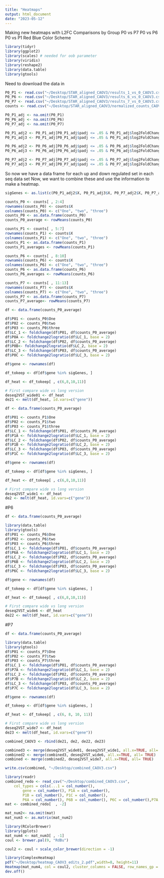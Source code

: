 ```yaml
---
title: "Heatmaps"
output: html_document
date: "2023-05-12"
---
```


Making new heatmaps with L2FC 
Comparisons by Group 
P0 vs P7
P0 vs P6
P0 vs P1 
Red Blue Color Scheme 

```r
library(tidyr)
library(ggplot2)
library(scales) # needed for oob parameter
library(viridis)
library(reshape2)
library(data.table)
library(gtools)
```

Need to download the data in 
```r
P0_P1 <- read.csv("~/Desktop/STAR_aligned_CAOV3/results_1_vs_0_CAOV3.csv")
P0_P6 <- read.csv("~/Desktop/STAR_aligned_CAOV3/results_6_vs_0_CAOV3.csv")
P0_P7 <- read.csv("~/Desktop/STAR_aligned_CAOV3/results_7_vs_0_CAOV3.csv")
counts <- read.csv("~/Desktop/STAR_aligned_CAOV3/normalized_counts_CAOV3.csv")
```

```r
P0_P1_adj <- na.omit(P0_P1)
P0_P6_adj <- na.omit(P0_P6)
P0_P7_adj <- na.omit(P0_P7)
```

```r
P0_P1_adj2 <- P0_P1_adj[P0_P1_adj$padj <= .05 & P0_P1_adj$log2FoldChange >= 1.5, ]
P0_P1_adj3 <- P0_P1_adj[P0_P1_adj$padj <= .05 & P0_P1_adj$log2FoldChange <= -1.5, ]

P0_P6_adj2 <- P0_P6_adj[P0_P6_adj$padj <= .05 & P0_P6_adj$log2FoldChange >= 1.5, ]
P0_P6_adj3 <- P0_P6_adj[P0_P6_adj$padj <= .05 & P0_P6_adj$log2FoldChange <= -1.5, ]

P0_P7_adj2 <- P0_P7_adj[P0_P7_adj$padj <= .05 & P0_P7_adj$log2FoldChange >= 1.5, ]
P0_P7_adj3 <- P0_P7_adj[P0_P7_adj$padj <= .05 & P0_P7_adj$log2FoldChange <= -1.5, ]
```

So now we have a data frame for each up and down regulated set in each seq data set 
Now, we want to combine these and use the information to make a heatmap. 

```r
sigGenes <- as.list(c(P0_P1_adj2$X, P0_P1_adj3$X, P0_P7_adj2$X, P0_P7_adj3$X, P0_P6_adj2$X, P0_P6_adj3$X))
```

```r
counts_P0 <- counts[ , 2:4]
rownames(counts_P0) <- counts$X
colnames(counts_P0) <- c("One", "two", "three")
counts_P0 <- as.data.frame(counts_P0)
counts_P0_average <- rowMeans(counts_P0)
```

```r
counts_P1 <- counts[ , 5:7]
rownames(counts_P1) <- counts$X
colnames(counts_P1) <- c("One", "two", "three")
counts_P1 <- as.data.frame(counts_P1)
counts_P1_averages <- rowMeans(counts_P1)
```

```r
counts_P6 <- counts[ , 8:10]
rownames(counts_P6) <- counts$X
colnames(counts_P6) <- c("One", "two", "three")
counts_P6 <- as.data.frame(counts_P6)
counts_P6_averages <- rowMeans(counts_P6)
```

```r
counts_P7 <- counts[ , 11:13]
rownames(counts_P7) <- counts$X
colnames(counts_P7) <- c("One", "two", "three")
counts_P7 <- as.data.frame(counts_P7)
counts_P7_average<- rowMeans(counts_P7)
```

```r
df <- data.frame(counts_P0_average)
```

```r
df$P01 <- counts_P0$One
df$P02 <- counts_P0$two
df$P03 <- counts_P0$three
df$LC_1 <- foldchange(df$P01, df$counts_P0_average) 
df$P0A <- foldchange2logratio(df$LC_1, base = 2)
df$LC_2 <- foldchange(df$P02, df$counts_P0_average)
df$P0B<- foldchange2logratio(df$LC_2, base = 2)
df$LC_3 <- foldchange(df$P03, df$counts_P0_average)
df$P0C <- foldchange2logratio(df$LC_3, base = 2)
```

```r
df$gene <- rownames(df)
```

```r
df_tokeep <- df[df$gene %in% sigGenes, ]
```

```r
df_heat <- df_tokeep[ , c(6,8,10,11)]
```

```r
# First compare wide vs long version
deseq2VST_wide01 <- df_heat
de21 <- melt(df_heat, id.vars=c("gene"))
```

```r
df <- data.frame(counts_P0_average)
```

```r
df$P01 <- counts_P1$One
df$P02 <- counts_P1$two
df$P03 <- counts_P1$three
df$LC_1 <- foldchange(df$P01, df$counts_P0_average) 
df$P1A <- foldchange2logratio(df$LC_1, base = 2)
df$LC_2 <- foldchange(df$P02, df$counts_P0_average)
df$P1B <- foldchange2logratio(df$LC_2, base = 2)
df$LC_3 <- foldchange(df$P03, df$counts_P0_average)
df$P1C <- foldchange2logratio(df$LC_3, base = 2)
```

```r
df$gene <- rownames(df)
```

```r
df_tokeep <- df[df$gene %in% sigGenes, ]
```

```r
df_heat <- df_tokeep[ , c(6,8,10,11)]
```

```r
# First compare wide vs long version
deseq2VST_wide1 <- df_heat
de2 <- melt(df_heat, id.vars=c("gene"))
```

#P6
```r
df <- data.frame(counts_P0_average)
```

```r
library(data.table)
library(gtools)
df$P01 <- counts_P6$One
df$P02 <- counts_P6$two
df$P03 <- counts_P6$three
df$LC_1 <- foldchange(df$P01, df$counts_P0_average) 
df$P6A <- foldchange2logratio(df$LC_1, base = 2)
df$LC_2 <- foldchange(df$P02, df$counts_P0_average)
df$P6B <- foldchange2logratio(df$LC_2, base = 2)
df$LC_3 <- foldchange(df$P03, df$counts_P0_average)
df$P6C <- foldchange2logratio(df$LC_3, base = 2)
```

```r
df$gene <- rownames(df)
```

```r
df_tokeep <- df[df$gene %in% sigGenes, ]
```

```r
df_heat <- df_tokeep[ , c(6,8,10,11)]
```

```r
# First compare wide vs long version
deseq2VST_wide6 <- df_heat
de22 <- melt(df_heat, id.vars=c("gene"))
```
#P7
```r
df <- data.frame(counts_P0_average)
```

```r
library(data.table)
library(gtools)
df$P01 <- counts_P7$One
df$P02 <- counts_P7$two
df$P03 <- counts_P7$three
df$LC_1 <- foldchange(df$P01, df$counts_P0_average) 
df$P7A <- foldchange2logratio(df$LC_1, base = 2)
df$LC_2 <- foldchange(df$P02, df$counts_P0_average)
df$P7B <- foldchange2logratio(df$LC_2, base = 2)
df$LC_3 <- foldchange(df$P03, df$counts_P0_average)
df$P7C <- foldchange2logratio(df$LC_3, base = 2)
```

```r
df$gene <- rownames(df)
```

```r
df_tokeep <- df[df$gene %in% sigGenes, ]
```

```r
df_heat <- df_tokeep[ , c(6, 8, 10, 11)]
```

```r
# First compare wide vs long version
deseq2VST_wide7 <- df_heat
de23 <- melt(df_heat, id.vars=c("gene"))
```

```r
combined_CAOV3 <- rbind(de21, de2, de22, de23)
```

```r
combined3 <- merge(deseq2VST_wide01, deseq2VST_wide1, all.x=TRUE, all= TRUE)
combined2 <- merge(combined3, deseq2VST_wide6, all.x=TRUE, all= TRUE)
combined <- merge(combined2, deseq2VST_wide7, all.x=TRUE, all= TRUE)
```

```r
write.csv(combined, "~/Desktop/combined_CAOV3.csv")
```


```r
library(readr)
combined_redo <- read_csv("~/Desktop/combined_CAOV3.csv", 
    col_types = cols(...1 = col_number(), 
        gene = col_number(), P1A = col_number(), 
        P1B = col_number(), P1C = col_number(), 
        P6A = col_number(), P6B = col_number(), P6C = col_number(),P7A = col_number(), P7B = col_number(), P7C = col_number()))
mat <- combined_redo[  , -2]
```

```r
mat_num2<- na.omit(mat)
mat_num3 <- as.matrix(mat_num2)
```

```r
library(RColorBrewer)
library(gplots)
mat_num4 <- mat_num3[ , -1]
coul <- brewer.pal(9, "RdBu") 
```

```r
coul2 <- coul + scale_color_brewer(direction = -1)
```

```r
library(ComplexHeatmap)
pdf("~/Desktop/heatmap_CAOV3_edits_2.pdf",width=8, height=11)
Heatmap(mat_num4, col = coul2, cluster_columns = FALSE, row_names_gp = gpar(fontsize = 4), use_raster= FALSE)
dev.off()
```

